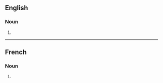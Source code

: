 ==English==

===Noun===
{{head|en|noun form}}

# {{plural of|chalumeau|lang=en}}

----

==French==

===Noun===
{{head|fr|noun plural form|g=m}}

# {{plural of|chalumeau|lang=fr}}